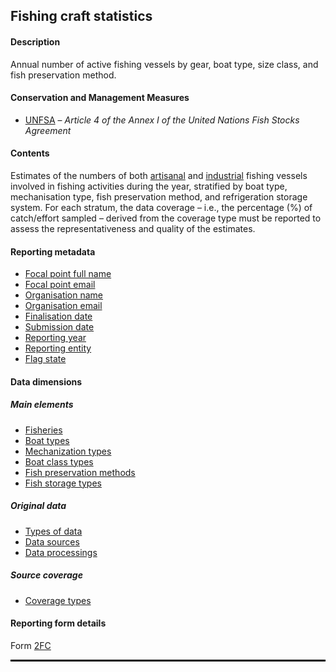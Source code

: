 ## Fishing craft statistics {#FCdataset}

#### Description

Annual number of active fishing vessels by gear, boat type, size class, and fish preservation method.

#### Conservation and Management Measures

- [UNFSA](https://www.un.org/depts/los/convention_agreements/texts/fish_stocks_agreement/CONF164_37.htm) -- _Article 4 of the Annex I of the United Nations Fish Stocks Agreement_

#### Contents

Estimates of the numbers of both [artisanal](#iotcartisanalfishingvessel) and [industrial](#iotcindustrialfishingvessel) fishing vessels involved in fishing activities during the year, stratified by boat type, mechanisation type, fish preservation method, and refrigeration storage system. For each stratum, the data coverage -- i.e., the percentage (%) of catch/effort sampled -- derived from the coverage type must be reported to assess the representativeness and quality of the estimates.

#### Reporting metadata

- [Focal point full name](#fcname)
- [Focal point email](#fcemail)
- [Organisation name](#orgname)
- [Organisation email](#orgemail)
- [Finalisation date](#findate)
- [Submission date](#subdate)
- [Reporting year](#repyear)
- [Reporting entity](#repentity)
- [Flag state](#repflagstate)

#### Data dimensions

##### Main elements

- [Fisheries](../domain/fisheries/#fisheries)
- [Boat types](../domain/fisheries/#boatTypes)
- [Mechanization types](../domain/fisheries/#mechanizationTypes)
- [Boat class types](..domain/fisheries/#boatClassTypes)
- [Fish preservation methods](../domain/fisheries/#fishPreservationMethods)
- [Fish storage types](../domain/fisheries/#fishStorageTypes)

##### Original data

- [Types of data](../domain/data/#types)
- [Data sources](../domain/data/#sourcesFC)
- [Data processings ](../domain/data/#processingsFC)

##### Source coverage

- [Coverage types](../domain/data/#coverageTypes)

#### Reporting form details

Form [2FC](../forms/#Form_2FC)

<hr style="border:1.5px solid black">
